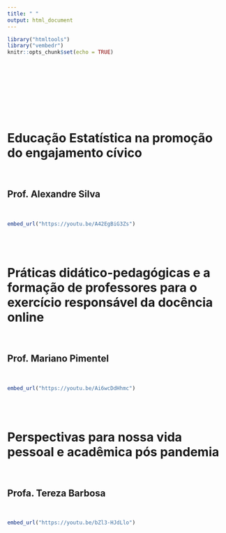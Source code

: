 ```yaml
---
title: " "
output: html_document
---
```


```r
library("htmltools")
library("vembedr")
knitr::opts_chunk$set(echo = TRUE)
```
<br>
<br>
<br>
<br>
<br>
<br>
<br>

<!--O Pandemônio da Pandemia -->

# Educação Estatística na promoção do engajamento cívico
<br>

## Prof. Alexandre Silva
<br>


```r

embed_url("https://youtu.be/A42EgBiG3Zs")

```

<br>
<br>

# Práticas didático-pedagógicas e a formação de professores para o exercício responsável da docência online
<br>

## Prof. Mariano Pimentel
<br>

```r

embed_url("https://youtu.be/Ai6wcDdHhmc")

```

<br>
<br>

# Perspectivas para nossa vida pessoal e acadêmica pós pandemia
<br>

## Profa. Tereza Barbosa
<br>

```r

embed_url("https://youtu.be/bZl3-HJdLlo")

```

<br>
<br>
<br>
